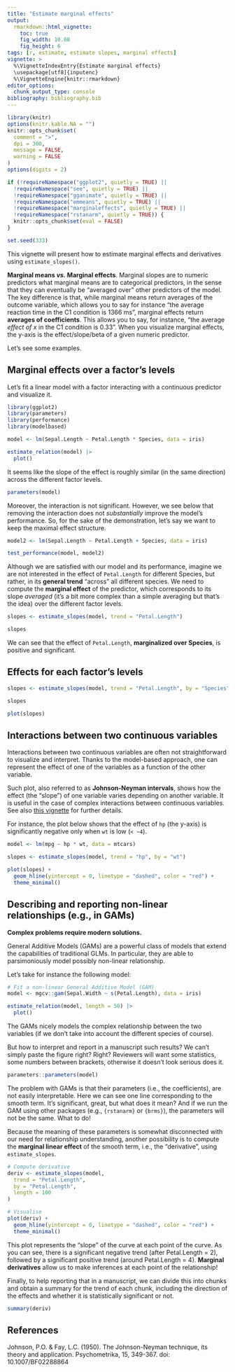 ```yaml
---
title: "Estimate marginal effects"
output:
  rmarkdown::html_vignette:
    toc: true
    fig_width: 10.08
    fig_height: 6
tags: [r, estimate, estimate slopes, marginal effects]
vignette: >
  %\VignetteIndexEntry{Estimate marginal effects}
  \usepackage[utf8]{inputenc}
  %\VignetteEngine{knitr::rmarkdown}
editor_options:
  chunk_output_type: console
bibliography: bibliography.bib
---
```


```r
library(knitr)
options(knitr.kable.NA = "")
knitr::opts_chunk$set(
  comment = ">",
  dpi = 300,
  message = FALSE,
  warning = FALSE
)
options(digits = 2)

if (!requireNamespace("ggplot2", quietly = TRUE) ||
  !requireNamespace("see", quietly = TRUE) ||
  !requireNamespace("gganimate", quietly = TRUE) ||
  !requireNamespace("emmeans", quietly = TRUE) ||
  !requireNamespace("marginaleffects", quietly = TRUE) ||
  !requireNamespace("rstanarm", quietly = TRUE)) {
  knitr::opts_chunk$set(eval = FALSE)
}

set.seed(333)
```

This vignette will present how to estimate marginal effects and derivatives using
`estimate_slopes()`.

**Marginal means *vs.* Marginal effects**. Marginal slopes are to numeric predictors what marginal means are to categorical predictors, in the sense that they can eventually be "averaged over" other predictors of the model. The key difference is that, while marginal means return averages of the outcome variable, which allows you to say for instance "the average reaction time in the C1 condition is 1366 ms", marginal effects return **averages of coefficients**. This allows you to say, for instance, "the average *effect of x* in the C1 condition is 0.33". When you visualize marginal effects, the y-axis is the effect/slope/beta of a given numeric predictor.

Let's see some examples.

## Marginal effects over a factor's levels

Let's fit a linear model with a factor interacting with a continuous predictor and visualize it.

```r
library(ggplot2)
library(parameters)
library(performance)
library(modelbased)

model <- lm(Sepal.Length ~ Petal.Length * Species, data = iris)

estimate_relation(model) |>
  plot()
```

It seems like the slope of the effect is roughly similar (in the same direction) across the different factor levels.

```r
parameters(model)
```

Moreover, the interaction is not significant. However, we see below that removing the interaction does not *substantially* improve the model's performance. So, for the sake of the demonstration, let's say we want to keep the maximal effect structure.

```r
model2 <- lm(Sepal.Length ~ Petal.Length + Species, data = iris)

test_performance(model, model2)
```

Although we are satisfied with our model and its performance, imagine we are not interested in the effect of `Petal.Length` for different Species, but rather, in its **general trend** "across" all different species. We need to compute the **marginal effect** of the predictor, which corresponds to its slope *averaged* (it's a bit more complex than a simple averaging but that's the idea) over the different factor levels.

```r
slopes <- estimate_slopes(model, trend = "Petal.Length")

slopes
```

We can see that the effect of `Petal.Length`, **marginalized over Species**, is positive and significant.

## Effects for each factor's levels


```r
slopes <- estimate_slopes(model, trend = "Petal.Length", by = "Species")

slopes

plot(slopes)
```


## Interactions between two continuous variables

Interactions between two continuous variables are often not straightforward to visualize and interpret. Thanks to the model-based approach, one can represent the effect of one of the variables as a function of the other variable.

Such plot, also referred to as **Johnson-Neyman intervals**, shows how the effect (the "slope") of one variable varies depending on another variable. It is useful in the case of complex interactions between continuous variables. See also [this vignette](https://easystats.github.io/modelbased/articles/introduction_comparisons_3.html) for further details.

For instance, the plot below shows that the effect of `hp` (the y-axis) is significantly negative only when `wt` is low (`< ~4`).

```r
model <- lm(mpg ~ hp * wt, data = mtcars)

slopes <- estimate_slopes(model, trend = "hp", by = "wt")

plot(slopes) +
  geom_hline(yintercept = 0, linetype = "dashed", color = "red") +
  theme_minimal()
```

## Describing and reporting non-linear relationships (e.g., in GAMs)

**Complex problems require modern solutions.**

General Additive Models (GAMs) are a powerful class of models that extend the capabilities of traditional GLMs. In particular, they are able to parsimoniously model possibly non-linear relationship.

Let's take for instance the following model:

```r
# Fit a non-linear General Additive Model (GAM)
model <- mgcv::gam(Sepal.Width ~ s(Petal.Length), data = iris)

estimate_relation(model, length = 50) |>
  plot()
```

The GAMs nicely models the complex relationship between the two variables (if we don't take into account the different species of course).

But how to interpret and report in a manuscript such results? We can't simply paste the figure right? Right? Reviewers will want some statistics, some numbers between brackets, otherwise it doesn't look serious does it.

```r
parameters::parameters(model)
```


The problem with GAMs is that their parameters (i.e., the coefficients), are not easily interpretable. Here we can see one line corresponding to the smooth term. It's significant, great, but what does it mean? And if we run the GAM using other packages (e.g., `{rstanarm}` or `{brms}`), the parameters will not be the same. What to do!

Because the meaning of these parameters is somewhat disconnected with our need for relationship understanding, another possibility is to compute the **marginal linear effect** of the smooth term, i.e., the "derivative", using `estimate_slopes`.


```r
# Compute derivative
deriv <- estimate_slopes(model,
  trend = "Petal.Length",
  by = "Petal.Length",
  length = 100
)

# Visualise
plot(deriv) +
  geom_hline(yintercept = 0, linetype = "dashed", color = "red") +
  theme_minimal()
```

This plot represents the "slope" of the curve at each point of the curve. As you can see, there is a significant negative trend (after Petal.Length = 2), followed by a significant positive trend (around Petal.Length = 4). **Marginal derivatives** allow us to make inferences at each point of the relationship!

Finally, to help reporting that in a manuscript, we can divide this into chunks and obtain a summary for the trend of each chunk, including the direction of the effects and whether it is statistically significant or not.

```r
summary(deriv)
```

## References

Johnson, P.O. & Fay, L.C. (1950). The Johnson-Neyman technique, its theory and application. Psychometrika, 15, 349-367. doi: 10.1007/BF02288864
